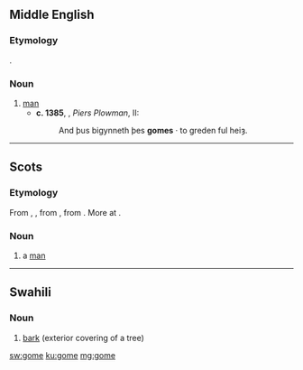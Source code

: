 ==Middle English==
===Etymology===
{{etyl|ang|enm}} {{term|goma|lang=ang}}.

===Noun===
{{head|enm|noun}}

# [[man]]
#*'''c. 1385''', {{w|William Langland}}, ''Piers Plowman'', II:
#*:And þus bigynneth þes '''gomes''' · to greden ful heiȝ.

----

==Scots==

===Etymology===
From {{etyl|enm|sco}} {{term|gome|lang=enm}}, {{term|gume|lang=enm}}, from {{etyl|ang|sco}} {{term|guma||man, lord, hero|lang=ang}}, from {{etyl|gem-pro|sco}} {{m|gem-pro|*gumô||man}}. More at {{l|en|goom}}.

===Noun===
{{sco-noun}}

# a [[man]]

----

==Swahili==

===Noun===
{{head|sw|noun|g=s}}

# [[bark]] (exterior covering of a tree)

{{tbot entry|Swahili|bark|2007|November}}

[[sw:gome]]
[[ku:gome]]
[[mg:gome]]